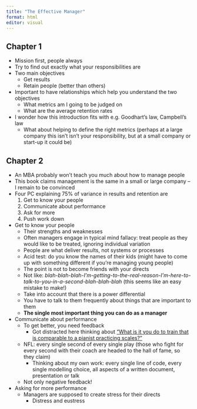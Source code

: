 ```yaml
---
title: "The Effective Manager"
format: html
editor: visual
---
```


## Chapter 1

* Mission first, people always
* Try to find out exactly what your responsibilities are
* Two main objectives
  * Get results
  * Retain people (better than others)
* Important to have relationships which help you understand the two objectives
  * What metrics am I going to be judged on
  * What are the average retention rates
* I wonder how this introduction fits with e.g. Goodhart's law, Campbell's law
  * What about helping to define the right metrics (perhaps at a large company this isn't isn't your responsibility, but at a small company or start-up it could be)

## Chapter 2

* An MBA probably won't teach you much about how to manage people
* This book claims management is the same in a small or large company -- I remain to be convinced
* Four PC explaining 75% of variance in results and retention are
  1. Get to know your people
  2. Communicate about performance
  3. Ask for more
  4. Push work down
* Get to know your people
  * Their strengths and weaknesses
  * Often managers engage in typical mind fallacy: treat people as they would like to be treated, ignoring individual variation
  * People are what deliver results, not systems or processes
  * Acid test: do you know the names of their kids (might have to come up with something different if you're managing young people)
  * The point is not to become friends with your directs
  * Not like: *blah-blah-blah-I'm-getting-to-the-real-reason-I'm-here-to-talk-to-you-in-a-second-blah-blah-blah* (this seems like an easy mistake to make!)
  * Take into account that there is a power differential
  * You have to talk to them frequently about things that are important to them
  * **The single most important thing you can do as a manager**
* Communicate about performance
  * To get better, you need feedback
    * Got distracted here thinking about ["What is it you do to train that is comparable to a pianist practicing scales?"](https://marginalrevolution.com/marginalrevolution/2019/07/how-i-practice-at-what-i-do.html)
  * NFL: every single second of every single play (those who fight for every second with their coach are headed to the hall of fame, so they claim)
    * Thinking about my own work: every single line of code, every single modelling choice, all aspects of a written document, presentation or talk
  * Not only negative feedback!
* Asking for more performance
  * Managers are supposed to create stress for their directs
    * Distress and eustress